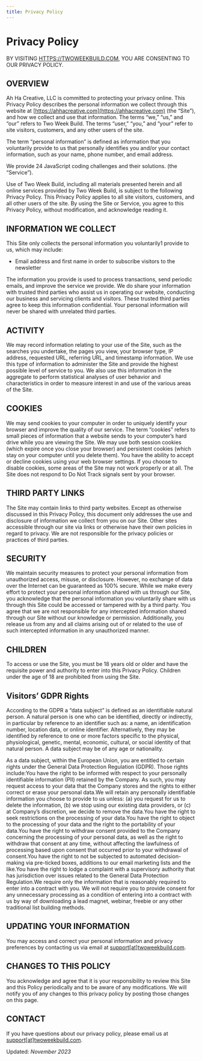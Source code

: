 ```yaml
---
title: Privacy Policy
---
```


# Privacy Policy

BY VISITING [HTTPS://TWOWEEKBUILD.COM](https://twoweekbuild.com), YOU ARE CONSENTING TO OUR PRIVACY POLICY.

## OVERVIEW

Ah Ha Creative, LLC is committed to protecting your privacy online. This Privacy Policy describes the personal information we collect through this website at [https://ahhacreative.com](https://ahhacreative.com) (the “Site”), and how we collect and use that information.
The terms “we,” “us,” and “our” refers to Two Week Build. The terms “user,” “you,” and “your” refer to site visitors, customers, and any other users of the site.

The term “personal information” is defined as information that you voluntarily provide to us that personally identifies you and/or your contact information, such as your name, phone number, and email address.

We provide 24 JavaScript coding challenges and their solutions. (the “Service”).

Use of Two Week Build, including all materials presented herein and all online services provided by Two Week Build, is subject to the following Privacy Policy. This Privacy Policy applies to all site visitors, customers, and all other users of the site. By using the Site or Service, you agree to this Privacy Policy, without modification, and acknowledge reading it.

## INFORMATION WE COLLECT

This Site only collects the personal information you voluntarily1 provide to us, which
may include:

- Email address and first name in order to subscribe visitors to the newsletter

The information you provide is used to process transactions, send periodic emails, and improve the service we provide. We do share your information with trusted third parties who assist us in operating our website, conducting our business and servicing clients and visitors. These trusted third parties agree to keep this information confidential. Your personal information will never be shared with unrelated third parties.

## ACTIVITY

We may record information relating to your use of the Site, such as the searches you undertake, the pages you view, your browser type, IP address, requested URL, referring URL, and timestamp information. We use this type of information to administer the Site and provide the highest possible level of service to you. We also use this information in the aggregate to perform statistical analyses of user behavior and characteristics in order to measure interest in and use of the various areas of the Site.

## COOKIES

We may send cookies to your computer in order to uniquely identify your browser and improve the quality of our service. The term “cookies” refers to small pieces of information that a website sends to your computer’s hard drive while you are viewing the Site. We may use both session cookies (which expire once you close your browser) and persistent cookies (which stay on your computer until you delete them). You have the ability to accept or decline cookies using your web browser settings. If you choose to disable cookies, some areas of the Site may not work properly or at all. The Site does not respond to Do Not Track signals sent by your browser.

## THIRD PARTY LINKS

The Site may contain links to third party websites. Except as otherwise discussed in this Privacy Policy, this document only addresses the use and disclosure of information we collect from you on our Site. Other sites accessible through our site via links or otherwise have their own policies in regard to privacy. We are not responsible for the privacy policies or practices of third parties.

## SECURITY

We maintain security measures to protect your personal information from unauthorized access, misuse, or disclosure. However, no exchange of data over the Internet can be guaranteed as 100% secure. While we make every effort to protect your personal information shared with us through our Site, you acknowledge that the personal information you voluntarily share with us through this Site could be
accessed or tampered with by a third party. You agree that we are not responsible for any intercepted information shared through our Site without our knowledge or permission. Additionally, you release us from any and all claims arising out of or related to the use of such intercepted information in any unauthorized manner.

## CHILDREN

To access or use the Site, you must be 18 years old or older and have the requisite power and authority to enter into this Privacy Policy. Children under the age of 18 are prohibited from using the Site.

## Visitors’ GDPR Rights

According to the GDPR a “data subject” is defined as an identifiable natural person. A natural person is one who can be identified, directly or indirectly, in particular by reference to an identifier such as: a name, an identification number, location data, or online identifier. Alternatively, they may be identified by reference to one or more factors specific to the physical, physiological, genetic, mental, economic, cultural, or social identity of that natural person. A data subject may be of any age or nationality.

As a data subject, within the European Union, you are entitled to certain rights under the General Data Protection Regulation (GDPR). Those rights include:You have the right to be informed with respect to your personally identifiable information (PII) retained by the Company. As such, you may request access to your data that the Company stores and the rights to either correct or erase your personal data.We will retain any personally identifiable information you choose to provide to us unless: (a) you request for us to delete the information, (b) we stop using our existing data providers, or (c) at Company’s discretion, we decide to remove the data.You have the right to seek restrictions on the processing of your data.You have the right to object to the processing of your data and the right to the portability of your data.You have the right to withdraw consent provided to the Company concerning the processing of your personal data, as well as the right to withdraw that consent at any time, without affecting the lawfulness of processing based upon consent that occurred prior to your withdrawal of consent.You have the right to not be subjected to automated decision-making via pre-ticked boxes, additions to our email marketing lists and the like.You have the right to lodge a complaint with a supervisory authority that has jurisdiction over issues related to the General Data Protection Regulation.We require only the information that is reasonably required to enter into a contract with you. We will not require you to provide consent for any unnecessary processing as a condition of entering into a contract with us by way of downloading a lead magnet, webinar, freebie or any other traditional list building methods.

## UPDATING YOUR INFORMATION

You may access and correct your personal information and privacy preferences by contacting us via email at [support[at]twoweekbuild.com](mailto:support@twoweekbuild.com).

## CHANGES TO THIS POLICY

You acknowledge and agree that it is your responsibility to review this Site and this Policy periodically and to be aware of any modifications. We will notify you of any changes to this privacy policy by posting those changes on this page.

## CONTACT

If you have questions about our privacy policy, please email us at [support[at]twoweekbuild.com](mailto:support@twoweekbuild.com).

Updated: _November 2023_
